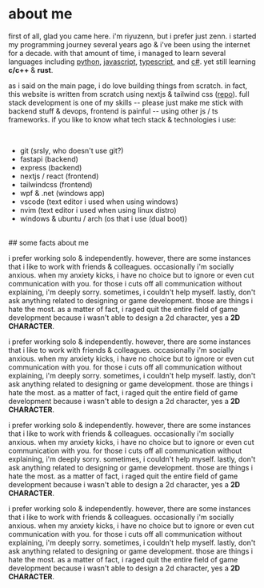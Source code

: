 # about me

first of all, glad you came here. i'm riyuzenn, but i prefer just zenn. i started my programming journey several years ago & i've been using the internet for a decade. with that amount of time, i managed to learn several languages including 
<a className="text-white" href="">python</a>, <a className="text-white" href="">javascript</a>, <a className="text-white" href="">typescript</a>, and <a className="text-white" href="">c#</a>.
yet still learning <b>c/c++</b> & <b>rust</b>. 
<br />

as i said on the main page, i do love building things from scratch. in fact, this website is written from scratch using nextjs
& tailwind css (<a className="text-white" target="_blank" href="https://github.com/riyuzenn/zenn">repo</a>). full stack development is one of
my skills -- please just make me stick with backend stuff & devops, frontend is painful -- using other js / ts frameworks. if you like to know what tech stack & technologies i use:

<br />

- git (srsly, who doesn't use git?)
- fastapi (backend)
- express (backend)
- nextjs / react (frontend)
- tailwindcss (frontend)
- wpf & .net (windows app)
- vscode (text editor i used when using windows)
- nvim (text editor i used when using linux distro)
- windows & ubuntu / arch (os that i use (dual boot))

<br />
## some facts about me

i prefer working solo & independently. however, there are some instances that i like to work with friends & colleagues.
occasionally i'm socially anxious. when my anxiety kicks, i have no choice but to ignore or even cut communication with you. 
for those i cuts off all communication without explaining, i'm deeply sorry. sometimes, i couldn't help myself. lastly, don't
ask anything related to designing or game development. those are things i hate the most. as a matter of fact, i raged quit the entire field
of game development because i wasn't able to design a 2d character, yes a <b>2D CHARACTER</b>.

i prefer working solo & independently. however, there are some instances that i like to work with friends & colleagues.
occasionally i'm socially anxious. when my anxiety kicks, i have no choice but to ignore or even cut communication with you. 
for those i cuts off all communication without explaining, i'm deeply sorry. sometimes, i couldn't help myself. lastly, don't
ask anything related to designing or game development. those are things i hate the most. as a matter of fact, i raged quit the entire field
of game development because i wasn't able to design a 2d character, yes a <b>2D CHARACTER</b>.

i prefer working solo & independently. however, there are some instances that i like to work with friends & colleagues.
occasionally i'm socially anxious. when my anxiety kicks, i have no choice but to ignore or even cut communication with you. 
for those i cuts off all communication without explaining, i'm deeply sorry. sometimes, i couldn't help myself. lastly, don't
ask anything related to designing or game development. those are things i hate the most. as a matter of fact, i raged quit the entire field
of game development because i wasn't able to design a 2d character, yes a <b>2D CHARACTER</b>.

i prefer working solo & independently. however, there are some instances that i like to work with friends & colleagues.
occasionally i'm socially anxious. when my anxiety kicks, i have no choice but to ignore or even cut communication with you. 
for those i cuts off all communication without explaining, i'm deeply sorry. sometimes, i couldn't help myself. lastly, don't
ask anything related to designing or game development. those are things i hate the most. as a matter of fact, i raged quit the entire field
of game development because i wasn't able to design a 2d character, yes a <b>2D CHARACTER</b>.